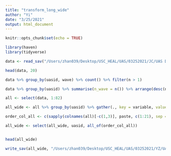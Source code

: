 ```yaml
---
title: "transform_long_wide"
author: "Yi"
date: "3/25/2021"
output: html_document
---
```


```r
knitr::opts_chunk$set(echo = TRUE)
```

```r
library(haven)
library(tidyverse)
```

```r
data <- read_sav("/Users/zhan039/Desktop/USC_HEAL/UAS/03252021/JC/UAS DATA/UAS_recode_waves_create_vars_YZ_B.sav")
```

```r
head(data, 20)

data %>% group_by(uasid, wave) %>% count() %>% filter(n > 1)

data %>% group_by(uasid) %>% summarise(n_wave = n()) %>% arrange(desc(n_wave)) 

```

```r
all <- select(data, 1:82)

all_wide <- all %>% group_by(uasid) %>% gather(., key = variable, value = value, -c(1, 3)) %>% unite(., newvariable, variable, wave, sep = "_") %>% spread(., newvariable, value) 

order_col_all <- c(sapply(colnames(all)[-c(1,3)], paste, c(1:21), sep = "_"))

all_wide <- select(all_wide, uasid, all_of(order_col_all))


head(all_wide)
```

```r
write_sav(all_wide, "/Users/zhan039/Desktop/USC_HEAL/UAS/03252021/YZ/UAS_recode_waves_create_vars_YZ_B_YZ.sav")
```

